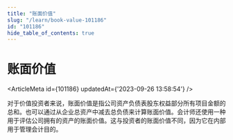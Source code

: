 ```yaml
---
title: "账面价值"
slug: "/learn/book-value-101186"
id: "101186"
hide_table_of_contents: true
---
```



# 账面价值

<ArticleMeta id={101186} updatedAt={'2023-09-26 13:58:54'} />
<div className='border-solid border-b border-t-0 my-4 border-[var(--ifm-color-gray-300)]' />

对于价值投资者来说，账面价值是指公司资产负债表股东权益部分所有项目金额的总和。也可以通过从企业总资产中减去总负债来计算账面价值。会计师还使用一种用于评估公司拥有的资产的账面价值。这与投资者的账面价值不同，因为它在内部用于管理会计目的。
